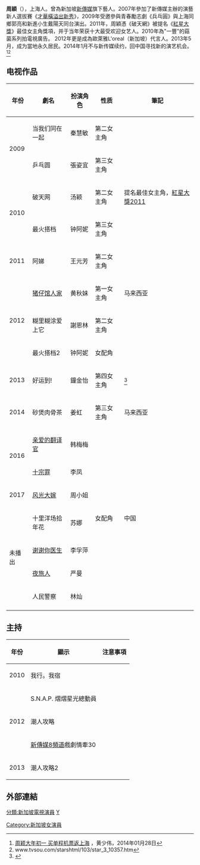 {{藝人
| 姓名 = 周穎
| 類型 = 女演員
| 英文名 =
| 出生日期 = {{birth date and age|1985|11|18}}
| 
| 國籍 = {{PRC}}<br/>
| 民族 = 漢族
| 職業 = 演員
| 籍貫 = 中國[[上海|上海]]
| 語言 = 國語、英語
| 活躍年代 = 2007年至今
| 出身地 = {{SIN}}
| imdb = 8543310
}}

'''周穎'''（{{bd|1985年|11月18日|||catIdx=Z}}），上海人​​。曾為新加坡[[新传媒私人有限公司|新傳媒]]旗下藝人。2007年參加了新傳媒主辦的演藝新人選拔賽《[[才華橫溢出新秀|才華橫溢出新秀]]》，2009年受邀參與青春勵志劇《兵乓圓》與上海同鄉郭亮和新進小生戴陽天同台演出。2011年，周穎憑《破天網》被提名《[[紅星大獎|紅星大獎]]》最佳女主角獎項，并于当年荣获十大最受欢迎女艺人。2010年為"一豐"的菇菌系列拍電視廣告。 2012年更是成為歐萊雅L'oreal（新加坡）代言人。2013年5月，成为當地永久居民。2014年1月不与新传媒续约，回中国寻找新的演艺机会。<ref>[http://www.zaobao.com.sg/culture/entertainment/stars/story20140128-304478 周颖大年初一 买单程机票返上海] {{Wayback|url=http://www.zaobao.com.sg/culture/entertainment/stars/story20140128-304478 |date=20160820065223 }}，黄少伟，2014年01月28日</ref><ref>www.tvsou.com/starshtml/103/star_3_10357.htm</ref>

==电视作品==
{| class="wikitable"
|-
! 年份!! 劇名 !! 扮演角色 !! 性质 !! 筆記
|-
| rowspan="2"| 2009 || 当我们同在一起 || 秦慧敏 ||第二女主角 ||
|-
| 乒乓圆 || 張姿宜 ||第三女主角||
|-
| rowspan="2"| 2010 || 破天网 || 汤颖 ||第二女主角|| 提名最佳女主角，[[紅星大獎2011|紅星大獎2011]]
|-
| 最火搭档 || 钟阿妮 || 第三女主角||
|-
| 2011 || 阿娣 || 王元芳 ||第二女主角||
|-
| rowspan="3"| 2012 || [[猪仔馆人家|猪仔馆人家]] || 黄秋妹 ||第一女主角|| 马来西亚
|-
| 糊里糊涂爱上它 || 謝恩林 ||第二女主角||
|-
| 最火搭档2 || 钟阿妮 ||女配角||
|-
| 2013 || 好运到! || 鐘金怡 ||第四女主角|| <ref>{{citenews|title=Young starlets fall in for Ch8 drama, It’s a Wonderful Life|url=http://entertainment.xin.msn.com/en/celebrity/buzz/asia/young-starlets-fall-in-for-ch8-drama-it%E2%80%99s-a-wonderful-life#image=3|publisher=xin.msn.com|date=24 August 2012|access-date=2014-10-24|archive-url=https://web.archive.org/web/20140318074511/http://entertainment.xin.msn.com/en/celebrity/buzz/asia/young-starlets-fall-in-for-ch8-drama-it%E2%80%99s-a-wonderful-life#image=3|archive-date=2014-03-18|dead-url=yes}}</ref>
|-
| rowspan="1"| 2014 || 砂煲肉骨茶 || 姜虹 ||第三女主角||马来西亚
|-
|rowspan="2"|2016 ||[[亲爱的翻译官|亲爱的翻译官]]||韩梅梅||rowspan="7"|女配角||rowspan="7"|中国
|-
| [[十宗罪|十宗罪]] || 李凤 
|-
| 2017 || [[风光大嫁|风光大嫁]] || 周小姐
|-
|rowspan="4"|未播出 ||十里洋场拾年花||苏娜
|-
| [[谢谢你医生|谢谢你医生]] || 李孚萍 
|-
| [[夜旅人|夜旅人]] || 严曼 
|-
| 人民警察 || 林灿 
|-
|}

==主持==
{| class="wikitable"
|-
! 年份 !! 顯示 !! 注意事項 
|-
|rowspan="1"|2010||我行。我宿|| 
|-
|rowspan="3"|2012||S.N.A.P. 熠熠星光總動員|| 
|-
| 潮人攻略 || 
|-
|[[新傳媒8頻道|新傳媒8頻道]]戲劇情牽30|| 
|-
|rowspan="1"|2013||潮人攻略2|| 
|}

==外部連結==
[[Category:新加坡女演員|Category:新加坡女演員]]
[[分類:新加坡電視演員|分類:新加坡電視演員]]
[[分類:周姓|Y]]
{{寶麗來國際娛樂}}